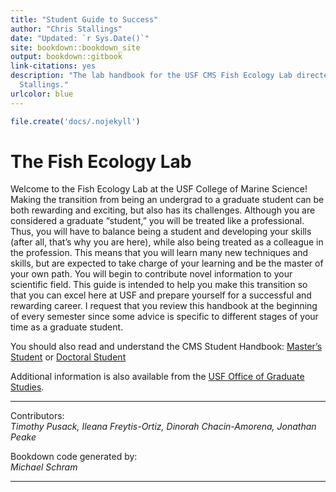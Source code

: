 ```yaml
--- 
title: "Student Guide to Success"
author: "Chris Stallings"
date: "Updated: `r Sys.Date()`"
site: bookdown::bookdown_site
output: bookdown::gitbook
link-citations: yes
description: "The lab handbook for the USF CMS Fish Ecology Lab directed by Christopher
  Stallings."
urlcolor: blue
---
```


``` r
file.create('docs/.nojekyll')
```

# **The Fish Ecology Lab** {.unlisted .unnumbered}

Welcome to the Fish Ecology Lab at the USF College of Marine Science! Making the transition from being an undergrad to a graduate student can be both rewarding and exciting, but also has its challenges. Although you are considered a graduate “student,” you will be treated like a professional. Thus, you will have to balance being a student and developing your skills (after all, that’s why you are here), while also being treated as a colleague in the profession. This means that you will learn many new techniques and skills, but are expected to take charge of your learning and be the master of your own path. You will begin to contribute novel information to your scientific field. This guide is intended to help you make this transition so that you can excel here at USF and prepare yourself for a successful and rewarding career. I request that you review this handbook at the beginning of every semester since some advice is specific to different stages of your time as a graduate student.

You should also read and understand the CMS Student Handbook: [Master's Student](https://usf.app.box.com/s/2ew6pwdre3jkexgv8fgdwo8ticnvr7cc) or [Doctoral Student](https://usf.app.box.com/s/mapv44nebi90iz7y9rjprsekcwps1yua)

Additional information is also available from the [USF Office of Graduate Studies](https://www.usf.edu/graduate-studies/).

***

Contributors:  
*Timothy Pusack, Ileana Freytis-Ortiz, Dinorah Chacin-Amorena, Jonathan Peake*

Bookdown code generated by:  
*Michael Schram*

***
